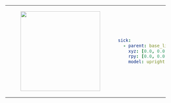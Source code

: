 <table>
    <tr>
        <td>
            <center>
            <figure>
                <img
                    src={require("./img/sick_upright.png").default}
                    width="250"
                />
            </figure>
            </center>
        </td>
<td>

```yaml
sick:
  - parent: base_link
    xyz: [0.0, 0.0, 0.0]
    rpy: [0.0, 0.0, 0.0]
    model: upright
```
</td>
</tr>
</table>
